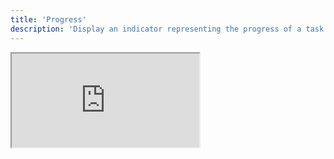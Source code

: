 ```yaml
---
title: 'Progress'
description: 'Display an indicator representing the progress of a task.'
---
```


<iframe
  style={{ width: '100%', height: '378px', borderRadius: 12 }}
  src="http://localhost:9009/iframe.html?id=progress--default&viewMode=story"
/>

## Usage

Assemble the avatar directives in your template.

```html
<div ngpProgress [ngpProgressValue]="percentage">
  <div ngpProgressIndicator [style.width.%]="percentage"></div>
</div>
```

## API Reference

The following directives are available to import from the `@ng-primitives/ng-primitives` package:

### NgpProgressDirective

<ResponseField name="ngpProgressValue" type="number">
  Define the progress value.
</ResponseField>

<ResponseField name="ngpProgressMax" type="number" default="100">
  Define the progress max value.
</ResponseField>

<ResponseField name="ngpProgressValueLabel" type="(value: number, max: number) => string">
  Define a function that returns the progress value label.
</ResponseField>

### NgpProgressIndicatorDirective

There are no inputs or outputs for this directive.

## Schematics

You can use our schematic to generate a new progress component.

<CodeGroup>

```bash Angular CLI
ng generate @ng-primitives/ng-primitives:progress
```

```bash Nx
nx generate @ng-primitives/ng-primitives:progress
```

</CodeGroup>

### Options

<ResponseField name="name" type="string">
  The name of the component.
</ResponseField>

<ResponseField name="project" type="string">
  The name of the project to add the component to.
</ResponseField>

<ResponseField name="path" type="string">
  The path to create the component.
</ResponseField>
